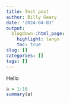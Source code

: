 ```yaml
---
title: Test post
author: Billy Geary
date: '2024-04-03'
output:
  blogdown::html_page:
    highlight: tango
    toc: true
slug: []
categories: []
tags: []
---
```


Hello 

```r
a = 1:10
summary(a)
```
